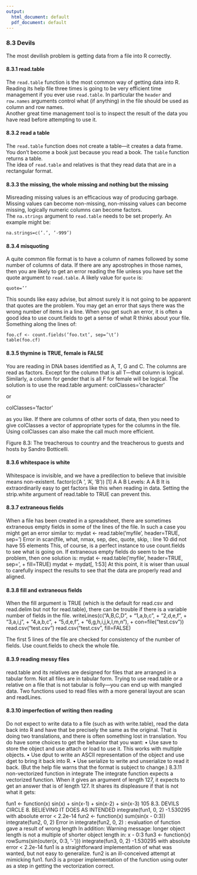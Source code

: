 ```yaml
---
output:
  html_document: default
  pdf_document: default
---
```


### 8.3     Devils
The most devilish problem is getting data from a file into R correctly.

#### 8.3.1     read.table
The ```read.table``` function is the most common way of getting data into R. Reading its help file three times is going to be very efficient time management if you ever use ```read.table```. In particular the ```header``` and ```row.names``` arguments control what (if anything) in the file should be used as column and row names.    
    Another great time management tool is to inspect the result of the data you have read before attempting to use it.

#### 8.3.2 read a table
The ```read.table``` function does not create a table—it creates a data frame. You don’t become a book just because you read a book. The `table` function returns a table.  
The idea of ```read.table``` and relatives is that they read data that are in a rectangular format.

#### 8.3.3 the missing, the whole missing and nothing but the missing
Misreading missing values is an efficacious way of producing garbage. Missing values can become non-missing, non-missing values can become missing, logically numeric columns can become factors.  
The ```na.strings``` argument to ```read.table``` needs to be set properly. An example might be:

```na.strings=c(’.’, ’-999’)```

#### 8.3.4 misquoting
A quite common file format is to have a column of names followed by some number of columns of data. If there are any apostrophes in those names, then you are likely to get an error reading the file unless you have set the quote
argument to ```read.table```. A likely value for ```quote``` is:  

```quote=’’```

This sounds like easy advise, but almost surely it is not going to be apparent that quotes are the problem. You may get an error that says there was the wrong number of items in a line. When you get such an error, it is often a good idea to use count.fields to get a sense of what R thinks about your file. Something along the lines of:

```foo.cf <- count.fields(’foo.txt’, sep=’\t’)```  
```table(foo.cf)```

#### 8.3.5 thymine is TRUE, female is FALSE

You are reading in DNA bases identified as A, T, G and C. The columns are read as factors. Except for the column that is all T—that column is logical. Similarly, a column for gender that is all F for female will be logical. The solution is to use the read.table argument:
colClasses=’character’

or

colClasses=’factor’

as you like.
If there are columns of other sorts of data, then you need to give colClasses a vector of appropriate types for the columns in the file. Using colClasses can also make the call much more efficient.

Figure 8.3: The treacherous to country and the treacherous to guests and hosts
by Sandro Botticelli.

#### 8.3.6 whitespace is white
Whitespace is invisible, and we have a predilection to believe that invisible
means non-existent.
factor(c(’A ’, ’A’, ’B’))
[1] A A B
Levels: A A B
It is extraordinarily easy to get factors like this when reading in data. Setting
the strip.white argument of read.table to TRUE can prevent this.

#### 8.3.7 extraneous fields
When a file has been created in a spreadsheet, there are sometimes extraneous
empty fields in some of the lines of the file. In such a case you might get an
error similar to:
mydat <- read.table(’myfile’, header=TRUE, sep=’\t’)
Error in scan(file, what, nmax, sep, dec, quote, skip, :
line 10 did not have 55 elements
This, of course, is a perfect instance to use count.fields to see what is going
on. If extraneous empty fields do seem to be the problem, then one solution is:
mydat <- read.table(’myfile’, header=TRUE, sep=’\t’,
+ fill=TRUE)
mydat <- mydat[, 1:53]
At this point, it is wiser than usual to carefully inspect the results to see that
the data are properly read and aligned.

#### 8.3.8 fill and extraneous fields
When the fill argument is TRUE (which is the default for read.csv and
read.delim but not for read.table), there can be trouble if there is a variable
number of fields in the file.
writeLines(c("A,B,C,D",
+ "1,a,b,c",
+ "2,d,e,f",
+ "3,a,i,j",
+ "4,a,b,c",
+ "5,d,e,f",
+ "6,g,h,i,j,k,l,m,n"),
+ con=file("test.csv"))
read.csv("test.csv")
read.csv("test.csv", fill=FALSE)

The first 5 lines of the file are checked for consistency of the number of fields.
Use count.fields to check the whole file.

#### 8.3.9 reading messy files
read.table and its relatives are designed for files that are arranged in a tabular
form. Not all files are in tabular form. Trying to use read.table or a relative
on a file that is not tabular is folly—you can end up with mangled data.
Two functions used to read files with a more general layout are scan and
readLines.

#### 8.3.10 imperfection of writing then reading
Do not expect to write data to a file (such as with write.table), read the data
back into R and have that be precisely the same as the original. That is doing
two translations, and there is often something lost in translation.
You do have some choices to get the behavior that you want:
• Use save to store the object and use attach or load to use it. This works
with multiple objects.
• Use dput to write an ASCII representation of the object and use dget to
bring it back into R.
• Use serialize to write and unserialize to read it back. (But the help
file warns that the format is subject to change.)
8.3.11 non-vectorized function in integrate
The integrate function expects a vectorized function. When it gives an argument
of length 127, it expects to get an answer that is of length 127. It shares
its displeasure if that is not what it gets:

fun1 <- function(x) sin(x) + sin(x-1) + sin(x-2) + sin(x-3)
105
8.3. DEVILS CIRCLE 8. BELIEVING IT DOES AS INTENDED
integrate(fun1, 0, 2)
-1.530295 with absolute error < 2.2e-14
fun2 <- function(x) sum(sin(x - 0:3))
integrate(fun2, 0, 2)
Error in integrate(fun2, 0, 2) :
evaluation of function gave a result of wrong length
In addition: Warning message:
longer object length
is not a multiple of shorter object length in: x - 0:3
fun3 <- function(x) rowSums(sin(outer(x, 0:3, ’-’)))
integrate(fun3, 0, 2)
-1.530295 with absolute error < 2.2e-14
fun1 is a straightforward implementation of what was wanted, but not easy
to generalize. fun2 is an ill-conceived attempt at mimicking fun1. fun3 is
a proper implementation of the function using outer as a step in getting the
vectorization correct.

